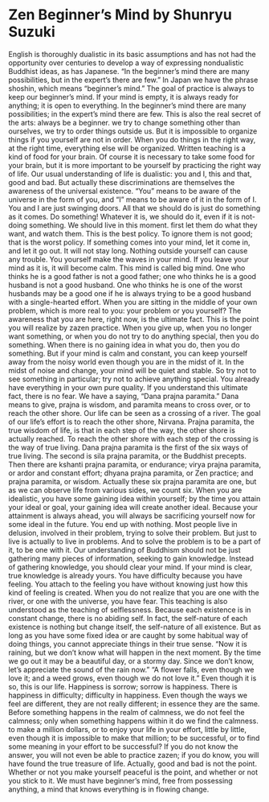 # Zen Beginner's Mind by Shunryu Suzuki

English is thoroughly dualistic in its basic assumptions and has not had the opportunity over centuries to develop a way of expressing nondualistic Buddhist ideas, as has Japanese.
“In the beginner’s mind there are many possibilities, but in the expert’s there are few.”
In Japan we have the phrase shoshin, which means “beginner’s mind.” The goal of practice is always to keep our beginner’s mind.
If your mind is empty, it is always ready for anything; it is open to everything. In the beginner’s mind there are many possibilities; in the expert’s mind there are few.
This is also the real secret of the arts: always be a beginner.
we try to change something other than ourselves, we try to order things outside us. But it is impossible to organize things if you yourself are not in order. When you do things in the right way, at the right time, everything else will be organized.
Written teaching is a kind of food for your brain. Of course it is necessary to take some food for your brain, but it is more important to be yourself by practicing the right way of life.
Our usual understanding of life is dualistic: you and I, this and that, good and bad. But actually these discriminations are themselves the awareness of the universal existence. “You” means to be aware of the universe in the form of you, and “I” means to be aware of it in the form of I. You and I are just swinging doors.
All that we should do is just do something as it comes. Do something! Whatever it is, we should do it, even if it is not-doing something. We should live in this moment.
first let them do what they want, and watch them. This is the best policy. To ignore them is not good; that is the worst policy.
If something comes into your mind, let it come in, and let it go out. It will not stay long.
Nothing outside yourself can cause any trouble. You yourself make the waves in your mind. If you leave your mind as it is, it will become calm. This mind is called big mind.
One who thinks he is a good father is not a good father; one who thinks he is a good husband is not a good husband. One who thinks he is one of the worst husbands may be a good one if he is always trying to be a good husband with a single-hearted effort.
When you are sitting in the middle of your own problem, which is more real to you: your problem or you yourself? The awareness that you are here, right now, is the ultimate fact. This is the point you will realize by zazen practice.
When you give up, when you no longer want something, or when you do not try to do anything special, then you do something. When there is no gaining idea in what you do, then you do something.
But if your mind is calm and constant, you can keep yourself away from the noisy world even though you are in the midst of it. In the midst of noise and change, your mind will be quiet and stable.
So try not to see something in particular; try not to achieve anything special. You already have everything in your own pure quality. If you understand this ultimate fact, there is no fear.
We have a saying, “Dana prajna paramita.” Dana means to give, prajna is wisdom, and paramita means to cross over, or to reach the other shore. Our life can be seen as a crossing of a river. The goal of our life’s effort is to reach the other shore, Nirvana. Prajna paramita, the true wisdom of life, is that in each step of the way, the other shore is actually reached. To reach the other shore with each step of the crossing is the way of true living. Dana prajna paramita is the first of the six ways of true living. The second is sila prajna paramita, or the Buddhist precepts. Then there are kshanti prajna paramita, or endurance; virya prajna paramita, or ardor and constant effort; dhyana prajna paramita, or Zen practice; and prajna paramita, or wisdom. Actually these six prajna paramita are one, but as we can observe life from various sides, we count six.
When you are idealistic, you have some gaining idea within yourself; by the time you attain your ideal or goal, your gaining idea will create another ideal.
Because your attainment is always ahead, you will always be sacrificing yourself now for some ideal in the future. You end up with nothing.
Most people live in delusion, involved in their problem, trying to solve their problem. But just to live is actually to live in problems. And to solve the problem is to be a part of it, to be one with it.
Our understanding of Buddhism should not be just gathering many pieces of information, seeking to gain knowledge. Instead of gathering knowledge, you should clear your mind. If your mind is clear, true knowledge is already yours.
You have difficulty because you have feeling. You attach to the feeling you have without knowing just how this kind of feeling is created. When you do not realize that you are one with the river, or one with the universe, you have fear.
This teaching is also understood as the teaching of selflessness. Because each existence is in constant change, there is no abiding self. In fact, the self-nature of each existence is nothing but change itself, the self-nature of all existence.
But as long as you have some fixed idea or are caught by some habitual way of doing things, you cannot appreciate things in their true sense.
“Now it is raining, but we don’t know what will happen in the next moment. By the time we go out it may be a beautiful day, or a stormy day. Since we don’t know, let’s appreciate the sound of the rain now.”
“A flower falls, even though we love it; and a weed grows, even though we do not love it.” Even though it is so, this is our life.
Happiness is sorrow; sorrow is happiness. There is happiness in difficulty; difficulty in happiness. Even though the ways we feel are different, they are not really different; in essence they are the same.
Before something happens in the realm of calmness, we do not feel the calmness; only when something happens within it do we find the calmness.
to make a million dollars, or to enjoy your life in your effort, little by little, even though it is impossible to make that million; to be successful, or to find some meaning in your effort to be successful? If you do not know the answer, you will not even be able to practice zazen; if you do know, you will have found the true treasure of life.
Actually, good and bad is not the point. Whether or not you make yourself peaceful is the point, and whether or not you stick to it.
We must have beginner’s mind, free from possessing anything, a mind that knows everything is in flowing change.
